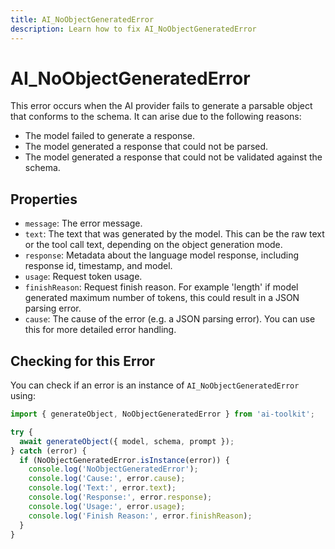 ```yaml
---
title: AI_NoObjectGeneratedError
description: Learn how to fix AI_NoObjectGeneratedError
---
```


# AI_NoObjectGeneratedError

This error occurs when the AI provider fails to generate a parsable object that conforms to the schema.
It can arise due to the following reasons:

- The model failed to generate a response.
- The model generated a response that could not be parsed.
- The model generated a response that could not be validated against the schema.

## Properties

- `message`: The error message.
- `text`: The text that was generated by the model. This can be the raw text or the tool call text, depending on the object generation mode.
- `response`: Metadata about the language model response, including response id, timestamp, and model.
- `usage`: Request token usage.
- `finishReason`: Request finish reason. For example 'length' if model generated maximum number of tokens, this could result in a JSON parsing error.
- `cause`: The cause of the error (e.g. a JSON parsing error). You can use this for more detailed error handling.

## Checking for this Error

You can check if an error is an instance of `AI_NoObjectGeneratedError` using:

```typescript
import { generateObject, NoObjectGeneratedError } from 'ai-toolkit';

try {
  await generateObject({ model, schema, prompt });
} catch (error) {
  if (NoObjectGeneratedError.isInstance(error)) {
    console.log('NoObjectGeneratedError');
    console.log('Cause:', error.cause);
    console.log('Text:', error.text);
    console.log('Response:', error.response);
    console.log('Usage:', error.usage);
    console.log('Finish Reason:', error.finishReason);
  }
}
```
